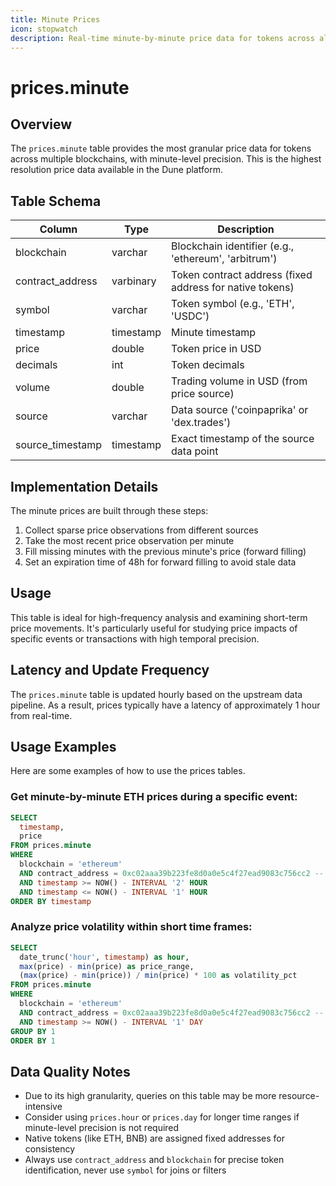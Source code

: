 ```yaml
---
title: Minute Prices
icon: stopwatch
description: Real-time minute-by-minute price data for tokens across all supported blockchains
---
```


# prices.minute

## Overview

The `prices.minute` table provides the most granular price data for tokens across multiple blockchains, with minute-level precision. This is the highest resolution price data available in the Dune platform.

## Table Schema

| Column | Type | Description |
|--------|------|-------------|
| blockchain | varchar | Blockchain identifier (e.g., 'ethereum', 'arbitrum') |
| contract_address | varbinary | Token contract address (fixed address for native tokens) |
| symbol | varchar | Token symbol (e.g., 'ETH', 'USDC') |
| timestamp | timestamp | Minute timestamp |
| price | double | Token price in USD |
| decimals | int | Token decimals |
| volume | double | Trading volume in USD (from price source) |
| source | varchar | Data source ('coinpaprika' or 'dex.trades') |
| source_timestamp | timestamp | Exact timestamp of the source data point |

## Implementation Details

The minute prices are built through these steps:

1. Collect sparse price observations from different sources
2. Take the most recent price observation per minute
3. Fill missing minutes with the previous minute's price (forward filling)
4. Set an expiration time of 48h for forward filling to avoid stale data

## Usage

This table is ideal for high-frequency analysis and examining short-term price movements. It's particularly useful for studying price impacts of specific events or transactions with high temporal precision.

## Latency and Update Frequency

The `prices.minute` table is updated hourly based on the upstream data pipeline. As a result, prices typically have a latency of approximately 1 hour from real-time.

## Usage Examples

Here are some examples of how to use the prices tables.

### Get minute-by-minute ETH prices during a specific event:
```sql
SELECT
  timestamp,
  price
FROM prices.minute
WHERE
  blockchain = 'ethereum'
  AND contract_address = 0xc02aaa39b223fe8d0a0e5c4f27ead9083c756cc2 -- WETH
  AND timestamp >= NOW() - INTERVAL '2' HOUR
  AND timestamp <= NOW() - INTERVAL '1' HOUR
ORDER BY timestamp
```

### Analyze price volatility within short time frames:
```sql
SELECT
  date_trunc('hour', timestamp) as hour,
  max(price) - min(price) as price_range,
  (max(price) - min(price)) / min(price) * 100 as volatility_pct
FROM prices.minute
WHERE
  blockchain = 'ethereum'
  AND contract_address = 0xc02aaa39b223fe8d0a0e5c4f27ead9083c756cc2 -- WETH
  AND timestamp >= NOW() - INTERVAL '1' DAY
GROUP BY 1
ORDER BY 1
```

## Data Quality Notes

- Due to its high granularity, queries on this table may be more resource-intensive
- Consider using `prices.hour` or `prices.day` for longer time ranges if minute-level precision is not required
- Native tokens (like ETH, BNB) are assigned fixed addresses for consistency
- Always use `contract_address` and `blockchain` for precise token identification, never use `symbol` for joins or filters